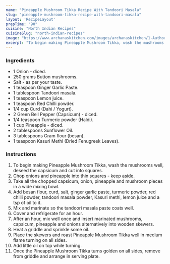 ---
name: "Pineapple Mushroom Tikka Recipe With Tandoori Masala"
slug: "pineapple-mushroom-tikka-recipe-with-tandoori-masala"
layout: 'RecipeLayout'
prepTime: "90"
cuisine: "North Indian Recipes"
cuisineSlug: "north-indian-recipes"
image: "https://www.archanaskitchen.com/images/archanaskitchen/1-Author/swathynandhini/MUSHROOM_TIKKA_WITH_TANDOORI_MASALA_1600.jpg"
excerpt: "To begin making Pineapple Mushroom Tikka, wash the mushrooms well, deseed the capsicum and cut into squares"
---

### Ingredients

- 1 Onion - diced.
- 250 grams Button mushrooms.
- Salt - as per your taste.
- 1 teaspoon Ginger Garlic Paste.
- 1 tablespoon Tandoori masala.
- 1 teaspoon Lemon juice.
- 1 teaspoon Red Chilli powder.
- 1/4 cup Curd (Dahi / Yogurt).
- 2 Green Bell Pepper (Capsicum) - diced.
- 1/4 teaspoon Turmeric powder (Haldi).
- 1 cup Pineapple - diced.
- 2 tablespoons Sunflower Oil.
- 3 tablespoons Gram flour (besan).
- 1 teaspoon Kasuri Methi (Dried Fenugreek Leaves).

### Instructions

1. To begin making Pineapple Mushroom Tikka, wash the mushrooms well, deseed the capsicum and cut into squares.
1. Chop onions and pineapple into thin squares - keep aside.
1. Take all the chopped capsicum, onion, pineapple and mushroom pieces in a wide mixing bowl.
1. Add besan flour, curd, salt, ginger garlic paste, turmeric powder, red chilli powder, tandoori masala powder, Kasuri methi, lemon juice and a tsp of oil to it.
1. Mix and marinate so the tandoori masala paste coats well.
1. Cover and refrigerate for an hour.
1. After an hour, mix well once and insert marinated mushrooms, capsicum, pineapple and onions alternatively into wooden skewers.
1. Heat a griddle and sprinkle some oil.
1. Place the skewers and roast Pineapple Mushroom Tikka well in medium flame turning on all sides.
1. Add little oil on top while turning.
1. Once the Pineapple Mushroom Tikka turns golden on all sides, remove from griddle and arrange in serving plate.

